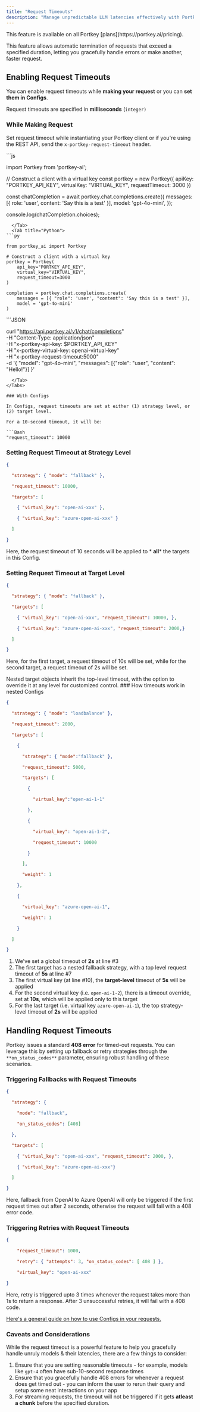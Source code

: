 ```yaml
---
title: "Request Timeouts"
description: "Manage unpredictable LLM latencies effectively with Portkey's **Request Timeouts**."
---
```


<Check>
  This feature is available on all Portkey [plans](https://portkey.ai/pricing).
</Check>

 This feature allows automatic termination of requests that exceed a specified duration, letting you gracefully handle errors or make another, faster request.

## Enabling Request Timeouts

You can enable request timeouts while **making your request** or you can **set them in Configs**.

Request timeouts are specified in **milliseconds** (`integer)`

### While Making Request

Set request timeout while instantiating your Portkey client or if you're using the REST API, send the `x-portkey-request-timeout` header.


<Tabs>
  <Tab title="NodeJS">
```js

import Portkey from 'portkey-ai';

// Construct a client with a virtual key
const portkey = new Portkey({
    apiKey: "PORTKEY_API_KEY",
    virtualKey: "VIRTUAL_KEY",
    requestTimeout: 3000
})

const chatCompletion = await portkey.chat.completions.create({
    messages: [{ role: 'user', content: 'Say this is a test' }],
    model: 'gpt-4o-mini',
});

console.log(chatCompletion.choices);
```
  </Tab>
  <Tab title="Python">
```py

from portkey_ai import Portkey

# Construct a client with a virtual key
portkey = Portkey(
    api_key="PORTKEY_API_KEY",
    virtual_key="VIRTUAL_KEY",
    request_timeout=3000
)

completion = portkey.chat.completions.create(
    messages = [{ "role": 'user', "content": 'Say this is a test' }],
    model = 'gpt-4o-mini'
)
```
  </Tab>
<Tab title="REST API">
```JSON

curl "https://api.portkey.ai/v1/chat/completions" \
  -H "Content-Type: application/json" \
  -H "x-portkey-api-key: $PORTKEY_API_KEY" \
  -H "x-portkey-virtual-key: openai-virtual-key" \
  -H "x-portkey-request-timeout:5000" \
  -d '{
    "model": "gpt-4o-mini",
    "messages": [{"role": "user", "content": "Hello!"}]
  }'
```
  </Tab>
</Tabs>

### With Configs

In Configs, request timeouts are set at either (1) strategy level, or (2) target level.

For a 10-second timeout, it will be:

```Bash
"request_timeout": 10000
```

### Setting Request Timeout at Strategy Level


```JSON
{

  "strategy": { "mode": "fallback" },

  "request_timeout": 10000,

  "targets": [

    { "virtual_key": "open-ai-xxx" },

    { "virtual_key": "azure-open-ai-xxx" }

  ]

}
```

Here, the request timeout of 10 seconds will be applied to \* **all**\* the targets in this Config.

### Setting Request Timeout at Target Level

```JSON
{

  "strategy": { "mode": "fallback" },

  "targets": [

    { "virtual_key": "open-ai-xxx", "request_timeout": 10000, },

    { "virtual_key": "azure-open-ai-xxx", "request_timeout": 2000,}

  ]

}
```

Here, for the first target, a request timeout of 10s will be set, while for the second target, a request timeout of 2s will be set.

<Info>
Nested target objects inherit the top-level timeout, with the option to override it at any level for customized control.

</Info>
### How timeouts work in nested Configs


```JSON
{

  "strategy": { "mode": "loadbalance" },

  "request_timeout": 2000,

  "targets": [

    {

      "strategy": { "mode":"fallback" },

      "request_timeout": 5000,

      "targets": [

        {

          "virtual_key":"open-ai-1-1"

        },

        {

          "virtual_key": "open-ai-1-2",

          "request_timeout": 10000

        }

      ],

      "weight": 1

    },

    {

      "virtual_key": "azure-open-ai-1",

      "weight": 1

    }

  ]

}
```

1. We've set a global timeout of **2s** at line #3
2. The first target has a nested fallback strategy, with a top level request timeout of **5s** at line #7
3. The first virtual key (at line #10), the **target-level** timeout of **5s** will be applied
4. For the second virtual key (i.e. `open-ai-1-2`), there is a timeout override, set at **10s**, which will be applied only to this target
5. For the last target (i.e. virtual key `azure-open-ai-1`), the top strategy-level timeout of **2s** will be applied

## Handling Request Timeouts

Portkey issues a standard **408 error** for timed-out requests. You can leverage this by setting up fallback or retry strategies through the `**on_status_codes**` parameter, ensuring robust handling of these scenarios.

### Triggering Fallbacks with Request Timeouts

```JSON
{

  "strategy": {

    "mode": "fallback",

    "on_status_codes": [408]

  },

  "targets": [

    { "virtual_key": "open-ai-xxx", "request_timeout": 2000, },

    { "virtual_key": "azure-open-ai-xxx"}

  ]

}
```

Here, fallback from OpenAI to Azure OpenAI will only be triggered if the first request times out after 2 seconds, otherwise the request will fail with a 408 error code.

### Triggering Retries with Request Timeouts

```JSON
{

    "request_timeout": 1000,

    "retry": { "attempts": 3, "on_status_codes": [ 408 ] },

    "virtual_key": "open-ai-xxx"

}
```

Here, retry is triggered upto 3 times whenever the request takes more than 1s to return a response. After 3 unsuccessful retries, it will fail with a 408 code.

[Here's a general guide on how to use Configs in your requests.](/docs/product/ai-gateway/configs)

### Caveats and Considerations

While the request timeout is a powerful feature to help you gracefully handle unruly models & their latencies, there are a few things to consider:

1. Ensure that you are setting reasonable timeouts - for example, models like `gpt-4` often have sub-10-second response times
2. Ensure that you gracefully handle 408 errors for whenever a request does get timed out - you can inform the user to rerun their query and setup some neat interactions on your app
3. For streaming requests, the timeout will not be triggered if it gets **atleast a chunk** before the specified duration.
